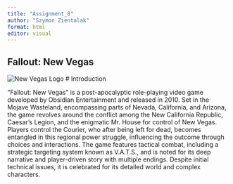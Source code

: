 ```yaml
---
title: "Assignment_8"
author: "Szymon Zientalak"
format: html
editor: visual
---
```


## Fallout: New Vegas 

![New Vegas Logo](new_vegas_logo.jpg){fig-align="center"}
# Introduction

"Fallout: New Vegas" is a post-apocalyptic role-playing video game developed by Obsidian Entertainment and released in 2010. Set in the Mojave Wasteland, encompassing parts of Nevada, California, and Arizona, the game revolves around the conflict among the New California Republic, Caesar's Legion, and the enigmatic Mr. House for control of New Vegas. Players control the Courier, who after being left for dead, becomes entangled in this regional power struggle, influencing the outcome through choices and interactions. The game features tactical combat, including a strategic targeting system known as V.A.T.S., and is noted for its deep narrative and player-driven story with multiple endings. Despite initial technical issues, it is celebrated for its detailed world and complex characters.



